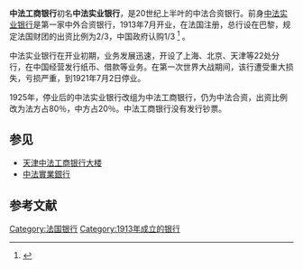 '''中法工商银行'''初名'''中法实业银行'''，是20世纪上半叶的中法合资银行。前身[[中法实业银行|中法实业银行]]是第一家中外合资银行，1913年7月开业，在法国注册，总行设在巴黎，规定法国财团的出资比例为2/3，中国政府认购1/3 <ref>{{Cite web |url=http://news.xinhuanet.com/fortune/2008-10/17/content_10208272.htm |title=中外合资银行历史回顾：颇具特色的3大合资银行 |access-date=2009-11-25 |archive-url=https://web.archive.org/web/20081019013555/http://news.xinhuanet.com/fortune/2008-10/17/content_10208272.htm |archive-date=2008-10-19 |dead-url=no }}</ref> 。

中法实业银行在开业初期，业务发展迅速，开设了上海、北京、天津等22处分行，在中国经营发行纸币、借款等业务。在第一次世界大战期间，该行遭受重大损失，亏损严重，到1921年7月2日停业。

1925年，停业后的中法实业银行改组为中法工商银行，仍为中法合资，出资比例改为法方占80％，中方占20％。中法工商银行没有发行钞票。

== 参见 ==
*[[天津中法工商银行大楼|天津中法工商银行大楼]]
*[[中法實業銀行|中法實業銀行]]

==参考文献==
<div class="references-small">
<references></references>
</div>

[[Category:法国银行|Category:法国银行]]
[[Category:1913年成立的银行|Category:1913年成立的银行]]